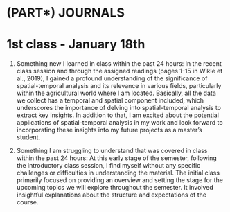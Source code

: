 # (PART\*) JOURNALS
# 1st class - January 18th {-}

1. Something new I learned in class within the past 24 hours:
In the recent class session and through the assigned readings (pages 1-15 in Wikle et al., 2019), I gained a profound understanding of the significance of spatial-temporal analysis and its relevance in various fields, particularly within the agricultural world where I am located. Basically, all the data we collect has a temporal and spatial component included, which underscores the importance of delving into spatial-temporal analysis to extract key insights. In addition to that, I am excited about the potential applications of spatial-temporal analysis in my work and look forward to incorporating these insights into my future projects as a master's student.

2. Something I am struggling to understand that was covered in class within the past 24 hours:
At this early stage of the semester, following the introductory class session, I find myself without any specific challenges or difficulties in understanding the material. The initial class primarily focused on providing an overview and setting the stage for the upcoming topics we will explore throughout the semester. It involved insightful explanations about the structure and expectations of the course.